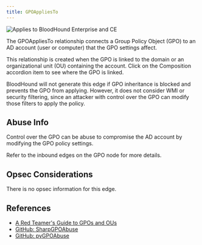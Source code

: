 ```yaml
---
title: GPOAppliesTo
---
```


<img noZoom src="/assets/enterprise-AND-community-edition-pill-tag.svg" alt="Applies to BloodHound Enterprise and CE"/> 

The GPOAppliesTo relationship connects a Group Policy Object (GPO) to an AD account (user or computer) that the GPO settings affect.

This relationship is created when the GPO is linked to the domain or an organizational unit (OU) containing the account. Click on the Composition accordion item to see where the GPO is linked.

BloodHound will not generate this edge if GPO inheritance is blocked and prevents the GPO from applying. However, it does not consider WMI or security filtering, since an attacker with control over the GPO can modify those filters to apply the policy. 

## Abuse Info

Control over the GPO can be abuse to compromise the AD account by modifying the GPO policy settings.

Refer to the inbound edges on the GPO node for more details.

## Opsec Considerations

There is no opsec information for this edge.

## References

* [A Red Teamer's Guide to GPOs and OUs](https://wald0.com/?p=179)
* [GitHub: SharpGPOAbuse](https://github.com/FSecureLABS/SharpGPOAbuse)
* [GitHub: pyGPOAbuse](https://github.com/Hackndo/pyGPOAbuse)